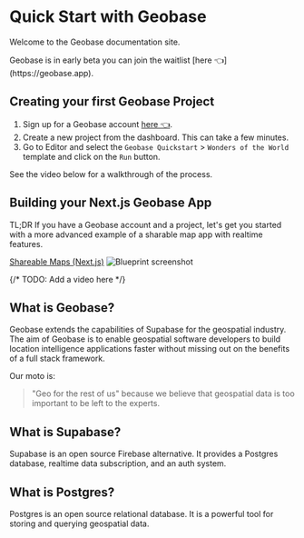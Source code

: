 
# Quick Start with Geobase

Welcome to the Geobase documentation site. 

<Callout type="info" emoji="ℹ️">
Geobase is in early beta you can join the waitlist [here 👈](https://geobase.app).
</Callout>

## Creating your first Geobase Project

1. Sign up for a Geobase account [here 👈](https://geobase.app).
2. Create a new project from the dashboard. This can take a few minutes.
3. Go to Editor and select the `Geobase Quickstart` > `Wonders of the World` template and click on the `Run` button.

See the video below for a walkthrough of the process.

<YouTubeEmbed videoId="xUyjP2qxtto?si=lBZ7rD5oYn9F5ipx" />


## Building your Next.js Geobase App

TL;DR If you have a Geobase account and a project, let's get you started with a more advanced example of a sharable map app with realtime features.

[Shareable Maps (Next.js)](/blueprints/shareable-maps-nextjs)
<picture>
  <source media="(prefers-color-scheme: dark)" srcSet="https://d2w9rnfcy7mm78.cloudfront.net/30795995/original_8458f9231ab89f561872e67e4f51e84f.png?1726704188?bc=0"/>
  <source media="(prefers-color-scheme: light)" srcSet="https://d2w9rnfcy7mm78.cloudfront.net/30795984/original_582396243e6d8b180bd5ca684e12ca33.png?1726704142?bc=0"/>
  <img alt="Blueprint screenshot" src="https://d2w9rnfcy7mm78.cloudfront.net/30795984/original_582396243e6d8b180bd5ca684e12ca33.png?1726704142?bc=0"/>
</picture>

{/* TODO: Add a video here */}

## What is Geobase?

Geobase extends the capabilities of Supabase for the geospatial industry. The aim of Geobase is to enable geospatial software developers to build location intelligence applications faster without missing out on the benefits of a full stack framework.

Our moto is:

> "Geo for the rest of us" because we believe that geospatial data is too important to be left to the experts.

## What is Supabase?

Supabase is an open source Firebase alternative. It provides a Postgres database, realtime data subscription, and an auth system.

## What is Postgres?

Postgres is an open source relational database. It is a powerful tool for storing and querying geospatial data.

